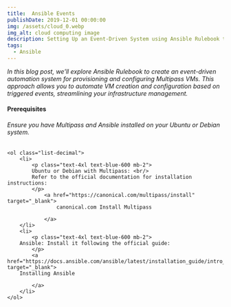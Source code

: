 ```yaml
---
title:  Ansible Events
publishDate: 2019-12-01 00:00:00
img: /assets/cloud_0.webp
img_alt: cloud computing image
description: Setting Up an Event-Driven System using Ansible Rulebook to Create and Configure Multipass VMs
tags:
  - Ansible
---
```






*In this blog post, we'll explore Ansible Rulebook to create an event-driven automation system for provisioning and configuring Multipass VMs. This approach allows you to automate VM creation and configuration based on triggered events, streamlining your infrastructure management.*

#### Prerequisites 
###### Ensure you have Multipass and Ansible installed on your Ubuntu or Debian system. 
    <ol class="list-decimal">
        <li>
            <p class="text-4xl text-blue-600 mb-2">
            Ubuntu or Debian with Multipass: <br/> 
            Refer to the official documentation for installation instructions:
            </p>
                <a href="https://canonical.com/multipass/install" target="_blank">
                    canonical.com Install Multipass

                </a>
        </li>
        <li>
            <p class="text-4xl text-blue-600 mb-2">
        Ansible: Install it following the official guide: 
            </p>
            <a href="https://docs.ansible.com/ansible/latest/installation_guide/intro_installation.html"  target="_blank">
        Installing Ansible

            </a>
        </li>
    </ol>








